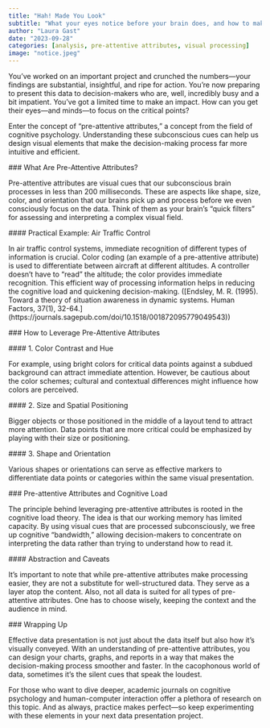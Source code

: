 ```yaml
---
title: "Hah! Made You Look"
subtitle: "What your eyes notice before your brain does, and how to make the most of it."
author: "Laura Gast"
date: "2023-09-28"
categories: [analysis, pre-attentive attributes, visual processing]
image: "notice.jpeg"
---
```


You've worked on an important project and crunched the numbers---your findings are substantial, insightful, and ripe for action. You're now preparing to present this data to decision-makers who are, well, incredibly busy and a bit impatient. You've got a limited time to make an impact. How can you get their eyes---and minds---to focus on the critical points?

Enter the concept of "pre-attentive attributes," a concept from the field of cognitive psychology. Understanding these subconscious cues can help us design visual elements that make the decision-making process far more intuitive and efficient.

\### What Are Pre-Attentive Attributes?

Pre-attentive attributes are visual cues that our subconscious brain processes in less than 200 milliseconds. These are aspects like shape, size, color, and orientation that our brains pick up and process before we even consciously focus on the data. Think of them as your brain's "quick filters" for assessing and interpreting a complex visual field.

\#### Practical Example: Air Traffic Control

In air traffic control systems, immediate recognition of different types of information is crucial. Color coding (an example of a pre-attentive attribute) is used to differentiate between aircraft at different altitudes. A controller doesn't have to "read" the altitude; the color provides immediate recognition. This efficient way of processing information helps in reducing the cognitive load and quickening decision-making. (\[Endsley, M. R. (1995). Toward a theory of situation awareness in dynamic systems. Human Factors, 37(1), 32-64.\](https://journals.sagepub.com/doi/10.1518/001872095779049543))

\### How to Leverage Pre-Attentive Attributes

\#### 1. Color Contrast and Hue

For example, using bright colors for critical data points against a subdued background can attract immediate attention. However, be cautious about the color schemes; cultural and contextual differences might influence how colors are perceived.

\#### 2. Size and Spatial Positioning

Bigger objects or those positioned in the middle of a layout tend to attract more attention. Data points that are more critical could be emphasized by playing with their size or positioning.

\#### 3. Shape and Orientation

Various shapes or orientations can serve as effective markers to differentiate data points or categories within the same visual presentation.

\### Pre-attentive Attributes and Cognitive Load

The principle behind leveraging pre-attentive attributes is rooted in the cognitive load theory. The idea is that our working memory has limited capacity. By using visual cues that are processed subconsciously, we free up cognitive "bandwidth," allowing decision-makers to concentrate on interpreting the data rather than trying to understand how to read it.

\#### Abstraction and Caveats

It's important to note that while pre-attentive attributes make processing easier, they are not a substitute for well-structured data. They serve as a layer atop the content. Also, not all data is suited for all types of pre-attentive attributes. One has to choose wisely, keeping the context and the audience in mind.

\### Wrapping Up

Effective data presentation is not just about the data itself but also how it's visually conveyed. With an understanding of pre-attentive attributes, you can design your charts, graphs, and reports in a way that makes the decision-making process smoother and faster. In the cacophonous world of data, sometimes it's the silent cues that speak the loudest.

For those who want to dive deeper, academic journals on cognitive psychology and human-computer interaction offer a plethora of research on this topic. And as always, practice makes perfect---so keep experimenting with these elements in your next data presentation project.
